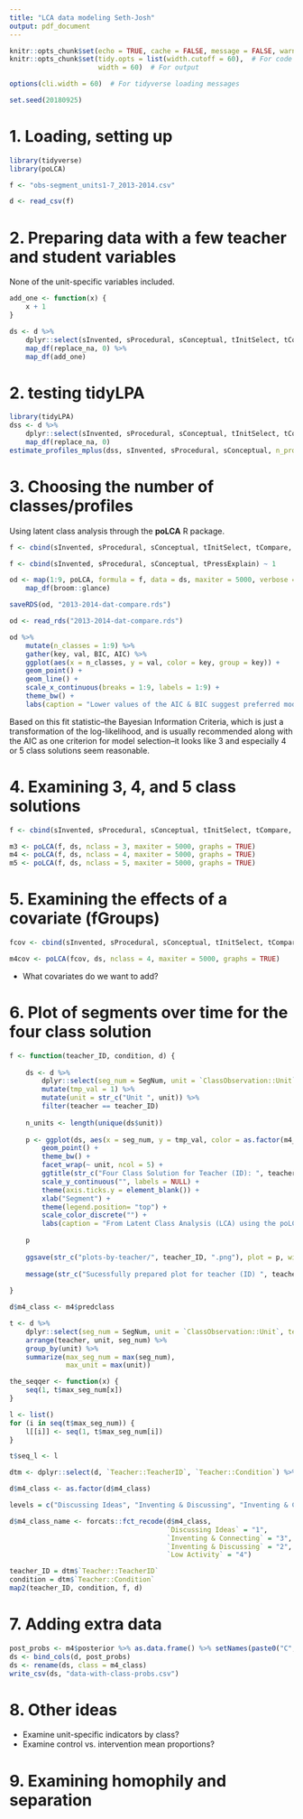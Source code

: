 ```yaml
---
title: "LCA data modeling Seth-Josh"
output: pdf_document
---
```


```r
knitr::opts_chunk$set(echo = TRUE, cache = FALSE, message = FALSE, warning = FALSE, echo = TRUE)
knitr::opts_chunk$set(tidy.opts = list(width.cutoff = 60),  # For code
                      width = 60)  # For output

options(cli.width = 60)  # For tidyverse loading messages

set.seed(20180925)
```

# 1. Loading, setting up

```r
library(tidyverse)
library(poLCA)

f <- "obs-segment_units1-7_2013-2014.csv"

d <- read_csv(f)
```

# 2. Preparing data with a few teacher and student variables

None of the unit-specific variables included.

```r
add_one <- function(x) {
    x + 1
}

ds <- d %>% 
    dplyr::select(sInvented, sProcedural, sConceptual, tInitSelect, tCompare, tDiscussQ, tConnectBigIdeas, tConnectOthers, tPressExplain, fGroups) %>% 
    map_df(replace_na, 0) %>% 
    map_df(add_one)
```

# 2. testing tidyLPA

```r
library(tidyLPA)
dss <- d %>% 
    dplyr::select(sInvented, sProcedural, sConceptual, tInitSelect, tCompare, tDiscussQ, tConnectBigIdeas, tConnectOthers, tPressExplain, fGroups) %>% 
    map_df(replace_na, 0)
estimate_profiles_mplus(dss, sInvented, sProcedural, sConceptual, n_profiles=2, categorical_indicators=TRUE, remove_tmp_files=FALSE, variances = "equal", covariances = "equal")
```

# 3. Choosing the number of classes/profiles

Using latent class analysis through the **poLCA** R package.

```r
f <- cbind(sInvented, sProcedural, sConceptual, tInitSelect, tCompare, tDiscussQ, tConnectBigIdeas, tConnectOthers, tPressExplain) ~ 1

f <- cbind(sInvented, sProcedural, sConceptual, tPressExplain) ~ 1

od <- map(1:9, poLCA, formula = f, data = ds, maxiter = 5000, verbose = FALSE, graphs = FALSE) %>% 
    map_df(broom::glance)

saveRDS(od, "2013-2014-dat-compare.rds")
```

```r
od <- read_rds("2013-2014-dat-compare.rds")
```

```r
od %>% 
    mutate(n_classes = 1:9) %>% 
    gather(key, val, BIC, AIC) %>% 
    ggplot(aes(x = n_classes, y = val, color = key, group = key)) +
    geom_point() +
    geom_line() +
    scale_x_continuous(breaks = 1:9, labels = 1:9) +
    theme_bw() +
    labs(caption = "Lower values of the AIC & BIC suggest preferred model(s); generally, BIC is more conservative than AIC")
```

Based on this fit statistic--the Bayesian Information Criteria, which is just a transformation of the log-likelihood, and is usually recommended along with the AIC as one criterion for model selection--it looks like 3 and especially 4 or 5 class solutions seem reasonable.

# 4. Examining 3, 4, and 5 class solutions

```r
f <- cbind(sInvented, sProcedural, sConceptual, tInitSelect, tCompare, tDiscussQ, tConnectBigIdeas, tConnectOthers, tPressExplain) ~ 1

m3 <- poLCA(f, ds, nclass = 3, maxiter = 5000, graphs = TRUE)
m4 <- poLCA(f, ds, nclass = 4, maxiter = 5000, graphs = TRUE)
m5 <- poLCA(f, ds, nclass = 5, maxiter = 5000, graphs = TRUE)
```

# 5. Examining the effects of a covariate (fGroups)

```r
fcov <- cbind(sInvented, sProcedural, sConceptual, tInitSelect, tCompare, tDiscussQ, tConnectBigIdeas, tConnectOthers, tPressExplain) ~ fGroups

m4cov <- poLCA(fcov, ds, nclass = 4, maxiter = 5000, graphs = TRUE)
```

- What covariates do we want to add?

# 6. Plot of segments over time for the four class solution

```r

f <- function(teacher_ID, condition, d) {
    
    ds <- d %>%
        dplyr::select(seg_num = SegNum, unit = `ClassObservation::Unit`, teacher = `Teacher::TeacherID`, m4_class_name, condition = `Teacher::Condition`) %>% 
        mutate(tmp_val = 1) %>%
        mutate(unit = str_c("Unit ", unit)) %>%
        filter(teacher == teacher_ID)
    
    n_units <- length(unique(ds$unit))
    
    p <- ggplot(ds, aes(x = seg_num, y = tmp_val, color = as.factor(m4_class_name))) +
        geom_point() +
        theme_bw() +
        facet_wrap(~ unit, ncol = 5) +
        ggtitle(str_c("Four Class Solution for Teacher (ID): ", teacher_ID, " (", condition, ")")) +
        scale_y_continuous("", labels = NULL) +
        theme(axis.ticks.y = element_blank()) +
        xlab("Segment") +
        theme(legend.position= "top") +
        scale_color_discrete("") +
        labs(caption = "From Latent Class Analysis (LCA) using the poLCA R package")
    
    p 
    
    ggsave(str_c("plots-by-teacher/", teacher_ID, ".png"), plot = p, width = 10, height = 5)
    
    message(str_c("Sucessfully prepared plot for teacher (ID) ", teacher_ID))
    
}

```

```r
d$m4_class <- m4$predclass

t <- d %>% 
    dplyr::select(seg_num = SegNum, unit = `ClassObservation::Unit`, teacher = `Teacher::TeacherID`) %>% 
    arrange(teacher, unit, seg_num) %>% 
    group_by(unit) %>% 
    summarize(max_seg_num = max(seg_num),
              max_unit = max(unit)) 

the_seqqer <- function(x) {
    seq(1, t$max_seg_num[x])
}

l <- list()
for (i in seq(t$max_seg_num)) {
    l[[i]] <- seq(1, t$max_seg_num[i])    
}

t$seq_l <- l

dtm <- dplyr::select(d, `Teacher::TeacherID`, `Teacher::Condition`) %>% distinct() %>% arrange(`Teacher::TeacherID`)

d$m4_class <- as.factor(d$m4_class)

levels = c("Discussing Ideas", "Inventing & Discussing", "Inventing & Connecting", "Low Activity")

d$m4_class_name <- forcats::fct_recode(d$m4_class, 
                                       `Discussing Ideas` = "1",
                                       `Inventing & Connecting` = "3",
                                       `Inventing & Discussing` = "2",
                                       `Low Activity` = "4")

```

```r
teacher_ID = dtm$`Teacher::TeacherID`
condition = dtm$`Teacher::Condition`
map2(teacher_ID, condition, f, d)
```

# 7. Adding extra data

```r
post_probs <- m4$posterior %>% as.data.frame() %>% setNames(paste0("C", 1:4, "_prob"))
ds <- bind_cols(d, post_probs)
ds <- rename(ds, class = m4_class)
write_csv(ds, "data-with-class-probs.csv")
```

# 8. Other ideas

- Examine unit-specific indicators by class?
- Examine control vs. intervention mean proportions?

# 9. Examining homophily and separation

```r

```
